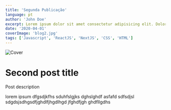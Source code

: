 ```yaml
---
title: 'Segunda Publicação'
language: pt
author: 'John Doe'
excerpt: Lorem ipsum dolor sit amet consectetur adipisicing elit. Doloremque odio alias similique repudiandae ratione
date: '2020-04-01'
coverImage: 'blog2.jpg'
tags: ['Javascript', 'ReactJS', 'NextJS', 'CSS', 'HTML']
---
```


![Cover](/blog2.jpg)

# Second post title

Post description

lorem ipsum dfgsdjkfhs sduhfslgjks dghslghdf asfafd sdfsdjsl sdgdsjsdhgsdfjghdlfjhgdlhgd jfghdfjgh ghdfllgdhs
